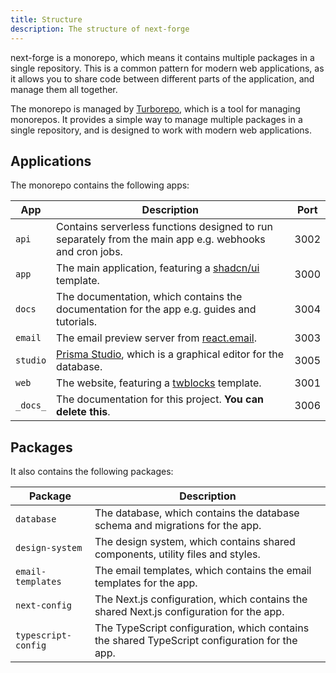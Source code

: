 ```yaml
---
title: Structure
description: The structure of next-forge
---
```


next-forge is a monorepo, which means it contains multiple packages in a single repository. This is a common pattern for modern web applications, as it allows you to share code between different parts of the application, and manage them all together.

The monorepo is managed by [Turborepo](https://turbo.build/repo), which is a tool for managing monorepos. It provides a simple way to manage multiple packages in a single repository, and is designed to work with modern web applications.

## Applications

The monorepo contains the following apps:

| App | Description | Port |
| --- | ----------- | ---- |
| `api` | Contains serverless functions designed to run separately from the main app e.g. webhooks and cron jobs. | 3002 |
| `app` | The main application, featuring a [shadcn/ui](https://ui.shadcn.com/) template. | 3000 |
| `docs` | The documentation, which contains the documentation for the app e.g. guides and tutorials. | 3004 |
| `email` | The email preview server from [react.email](https://react.email/). | 3003 |
| `studio` | [Prisma Studio](https://www.prisma.io/studio), which is a graphical editor for the database. | 3005 |
| `web` | The website, featuring a [twblocks](https://www.twblocks.com/) template. | 3001 |
| `_docs_` | The documentation for this project. **You can delete this**. | 3006 |

## Packages

It also contains the following packages:

| Package | Description |
| ------- | ----------- |
| `database` | The database, which contains the database schema and migrations for the app. |
| `design-system` | The design system, which contains shared components, utility files and styles. |
| `email-templates` | The email templates, which contains the email templates for the app. |
| `next-config` | The Next.js configuration, which contains the shared Next.js configuration for the app. |
| `typescript-config` | The TypeScript configuration, which contains the shared TypeScript configuration for the app. |
